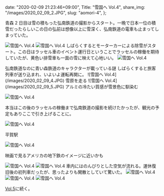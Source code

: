   date: "2020-02-09 21:23:46+09:00",
  Title: "雪国へ Vol.4",
  share_img: "/images/2020_02_09_2.JPG",
  slug: "aomori-4",
};

青森 2 日目は雪の積もった弘南鉄道の撮影からスタート。一晩で日本一位の積雪だったらしいこの日の弘前は想像以上に雪深く、弘南鉄道の電車も止まってしまっていた。

![雪国へ Vol.4](/images/2020_02_09_1.JPG)
![雪国へ Vol.4](/images/2020_02_09_2.JPG)
しばらくするとモーターカーによる除雪がスタート。この日はラッセル車のイベント運行日ということでラッセルの稼働を期待していたが、黄色い排雪車も一面の雪に映えて心地いい。
![雪国へ Vol.4](/images/2020_02_09_3.JPG)

<span className="caption">
  弘南鉄道なのに青い森鉄道のキャラクターが載っている謎
</span>
しばらくすると旅客列車が送り込まれ、いよいよ運転再開に。 ![雪国へ Vol.4](/images/2020_02_09_4.JPG)
<span className="caption">雪原を走る</span>
![雪国へ Vol.4](/images/2020_02_09_5.JPG)
<span className="caption">アルミの冷たい質感が雪景色に馴染む</span>

![雪国へ Vol.4](/images/2020_02_09_6.JPG)

本当はこの後のラッセルの稼働まで弘南鉄道の撮影を続けたかったが、観光の予定もありここで引き上げることに。

![雪国へ Vol.4](/images/2020_02_09_7.JPG)

<span className="caption">平賀駅</span>

![雪国へ Vol.4](/images/2020_02_09_8.JPG)

<span className="caption">映画で見るアメリカの地下鉄のイメージに近いかも</span>

![雪国へ Vol.4](/images/2020_02_09_9.JPG)
![雪国へ Vol.4](/images/2020_02_09_10.JPG)
車内にはのんびりとした空気が流れる。運休復旧後の初列車だったが、思ったよりも閑散としていて驚いた。
![雪国へ Vol.4](/images/2020_02_09_11.JPG)
![雪国へ Vol.4](/images/2020_02_09_12.JPG)
![雪国へ Vol.4](/images/2020_02_09_13.JPG)

<a href="https://photos.dream-exp.net/2020/02/aomori-5/">Vol.5</a>に続く。
